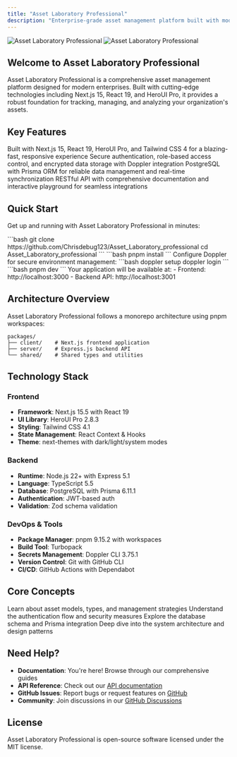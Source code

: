 ```yaml
---
title: "Asset Laboratory Professional"
description: "Enterprise-grade asset management platform built with modern web technologies"
---
```


<img
  className="block dark:hidden"
  src="/images/hero-light.png"
  alt="Asset Laboratory Professional"
/>
<img
  className="hidden dark:block"
  src="/images/hero-dark.png"
  alt="Asset Laboratory Professional"
/>

## Welcome to Asset Laboratory Professional

Asset Laboratory Professional is a comprehensive asset management platform designed for modern enterprises. Built with cutting-edge technologies including Next.js 15, React 19, and HeroUI Pro, it provides a robust foundation for tracking, managing, and analyzing your organization's assets.

## Key Features

<CardGroup cols={2}>
  <Card
    title="Modern Tech Stack"
    icon="layer-group"
    href="/quickstart"
  >
    Built with Next.js 15, React 19, HeroUI Pro, and Tailwind CSS 4 for a blazing-fast, responsive experience
  </Card>
  <Card
    title="Enterprise Security"
    icon="shield-halved"
    href="/concepts/authentication"
  >
    Secure authentication, role-based access control, and encrypted data storage with Doppler integration
  </Card>
  <Card
    title="Real-time Updates"
    icon="bolt"
    href="/concepts/database"
  >
    PostgreSQL with Prisma ORM for reliable data management and real-time synchronization
  </Card>
  <Card
    title="API-First Design"
    icon="plug"
    href="/api-reference/introduction"
  >
    RESTful API with comprehensive documentation and interactive playground for seamless integrations
  </Card>
</CardGroup>

## Quick Start

Get up and running with Asset Laboratory Professional in minutes:

<Steps>
  <Step title="Clone the Repository">
    ```bash
    git clone https://github.com/Chrisdebug123/Asset_Laboratory_professional
    cd Asset_Laboratory_professional
    ```
  </Step>

  <Step title="Install Dependencies">
    ```bash
    pnpm install
    ```
  </Step>

  <Step title="Setup Environment">
    Configure Doppler for secure environment management:
    ```bash
    doppler setup
    doppler login
    ```
  </Step>

  <Step title="Start Development">
    ```bash
    pnpm dev
    ```
    Your application will be available at:
    - Frontend: http://localhost:3000
    - Backend API: http://localhost:3001
  </Step>
</Steps>

## Architecture Overview

Asset Laboratory Professional follows a monorepo architecture using pnpm workspaces:

```
packages/
├── client/    # Next.js frontend application
├── server/    # Express.js backend API
└── shared/    # Shared types and utilities
```

## Technology Stack

### Frontend
- **Framework**: Next.js 15.5 with React 19
- **UI Library**: HeroUI Pro 2.8.3
- **Styling**: Tailwind CSS 4.1
- **State Management**: React Context & Hooks
- **Theme**: next-themes with dark/light/system modes

### Backend
- **Runtime**: Node.js 22+ with Express 5.1
- **Language**: TypeScript 5.5
- **Database**: PostgreSQL with Prisma 6.11.1
- **Authentication**: JWT-based auth
- **Validation**: Zod schema validation

### DevOps & Tools
- **Package Manager**: pnpm 9.15.2 with workspaces
- **Build Tool**: Turbopack
- **Secrets Management**: Doppler CLI 3.75.1
- **Version Control**: Git with GitHub CLI
- **CI/CD**: GitHub Actions with Dependabot

## Core Concepts

<CardGroup cols={2}>
  <Card title="Assets" icon="box" href="/concepts/assets">
    Learn about asset models, types, and management strategies
  </Card>
  <Card title="Authentication" icon="lock" href="/concepts/authentication">
    Understand the authentication flow and security measures
  </Card>
  <Card title="Database" icon="database" href="/concepts/database">
    Explore the database schema and Prisma integration
  </Card>
  <Card title="Architecture" icon="sitemap" href="/concepts/architecture">
    Deep dive into the system architecture and design patterns
  </Card>
</CardGroup>

## Need Help?

- **Documentation**: You're here! Browse through our comprehensive guides
- **API Reference**: Check out our [API documentation](/api-reference/introduction)
- **GitHub Issues**: Report bugs or request features on [GitHub](https://github.com/Chrisdebug123/Asset_Laboratory_professional/issues)
- **Community**: Join discussions in our [GitHub Discussions](https://github.com/Chrisdebug123/Asset_Laboratory_professional/discussions)

## License

Asset Laboratory Professional is open-source software licensed under the MIT license.